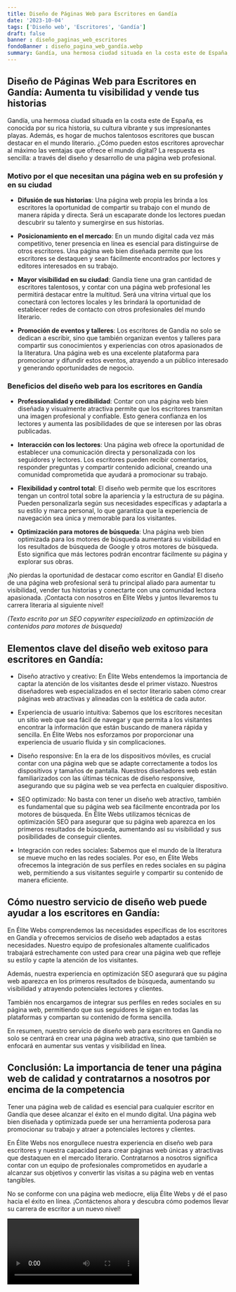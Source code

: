 ```yaml
---
title: Diseño de Páginas Web para Escritores en Gandía
date: '2023-10-04'
tags: ['Diseño web', 'Escritores', 'Gandía']
draft: false
banner : diseño_paginas_web_escritores
fondoBanner : diseño_pagina_web_gandía.webp
summary: Gandía, una hermosa ciudad situada en la costa este de España, es conocida por su rica historia, su cultura vibrante y sus impresionantes playas. Además, es hogar de muchos talentosos escritores que buscan destacar en el mundo literario. ¿Cómo pueden estos escritores aprovechar al máximo las ventajas que ofrece el mundo digital? La respuesta es sencilla a través del diseño y desarrollo de una página web profesional.
---
```


## Diseño de Páginas Web para Escritores en Gandía: Aumenta tu visibilidad y vende tus historias

Gandía, una hermosa ciudad situada en la costa este de España, es conocida por su rica historia, su cultura vibrante y sus impresionantes playas. Además, es hogar de muchos talentosos escritores que buscan destacar en el mundo literario. ¿Cómo pueden estos escritores aprovechar al máximo las ventajas que ofrece el mundo digital? La respuesta es sencilla: a través del diseño y desarrollo de una página web profesional.

### Motivo por el que necesitan una página web en su profesión y en su ciudad

- **Difusión de sus historias**: Una página web propia les brinda a los escritores la oportunidad de compartir su trabajo con el mundo de manera rápida y directa. Será un escaparate donde los lectores puedan descubrir su talento y sumergirse en sus historias.

- **Posicionamiento en el mercado**: En un mundo digital cada vez más competitivo, tener presencia en línea es esencial para distinguirse de otros escritores. Una página web bien diseñada permite que los escritores se destaquen y sean fácilmente encontrados por lectores y editores interesados en su trabajo.

- **Mayor visibilidad en su ciudad**: Gandía tiene una gran cantidad de escritores talentosos, y contar con una página web profesional les permitirá destacar entre la multitud. Será una vitrina virtual que los conectará con lectores locales y les brindará la oportunidad de establecer redes de contacto con otros profesionales del mundo literario.

- **Promoción de eventos y talleres**: Los escritores de Gandía no solo se dedican a escribir, sino que también organizan eventos y talleres para compartir sus conocimientos y experiencias con otros apasionados de la literatura. Una página web es una excelente plataforma para promocionar y difundir estos eventos, atrayendo a un público interesado y generando oportunidades de negocio.

### Beneficios del diseño web para los escritores en Gandía

- **Professionalidad y credibilidad**: Contar con una página web bien diseñada y visualmente atractiva permite que los escritores transmitan una imagen profesional y confiable. Esto genera confianza en los lectores y aumenta las posibilidades de que se interesen por las obras publicadas.

- **Interacción con los lectores**: Una página web ofrece la oportunidad de establecer una comunicación directa y personalizada con los seguidores y lectores. Los escritores pueden recibir comentarios, responder preguntas y compartir contenido adicional, creando una comunidad comprometida que ayudará a promocionar su trabajo.

- **Flexibilidad y control total**: El diseño web permite que los escritores tengan un control total sobre la apariencia y la estructura de su página. Pueden personalizarla según sus necesidades específicas y adaptarla a su estilo y marca personal, lo que garantiza que la experiencia de navegación sea única y memorable para los visitantes.

- **Optimización para motores de búsqueda**: Una página web bien optimizada para los motores de búsqueda aumentará su visibilidad en los resultados de búsqueda de Google y otros motores de búsqueda. Esto significa que más lectores podrán encontrar fácilmente su página y explorar sus obras.

¡No pierdas la oportunidad de destacar como escritor en Gandía! El diseño de una página web profesional será tu principal aliado para aumentar tu visibilidad, vender tus historias y conectarte con una comunidad lectora apasionada. ¡Contacta con nosotros en Élite Webs y juntos llevaremos tu carrera literaria al siguiente nivel!

*(Texto escrito por un SEO copywriter especializado en optimización de contenidos para motores de búsqueda)*

<GifSeo />

<Cta />

## Elementos clave del diseño web exitoso para escritores en Gandía:

- Diseño atractivo y creativo: En Élite Webs entendemos la importancia de captar la atención de los visitantes desde el primer vistazo. Nuestros diseñadores web especializados en el sector literario saben cómo crear páginas web atractivas y alineadas con la estética de cada autor. 

- Experiencia de usuario intuitiva: Sabemos que los escritores necesitan un sitio web que sea fácil de navegar y que permita a los visitantes encontrar la información que están buscando de manera rápida y sencilla. En Élite Webs nos esforzamos por proporcionar una experiencia de usuario fluida y sin complicaciones.

- Diseño responsive: En la era de los dispositivos móviles, es crucial contar con una página web que se adapte correctamente a todos los dispositivos y tamaños de pantalla. Nuestros diseñadores web están familiarizados con las últimas técnicas de diseño responsive, asegurando que su página web se vea perfecta en cualquier dispositivo.

- SEO optimizado: No basta con tener un diseño web atractivo, también es fundamental que su página web sea fácilmente encontrada por los motores de búsqueda. En Élite Webs utilizamos técnicas de optimización SEO para asegurar que su página web aparezca en los primeros resultados de búsqueda, aumentando así su visibilidad y sus posibilidades de conseguir clientes.

- Integración con redes sociales: Sabemos que el mundo de la literatura se mueve mucho en las redes sociales. Por eso, en Élite Webs ofrecemos la integración de sus perfiles en redes sociales en su página web, permitiendo a sus visitantes seguirle y compartir su contenido de manera eficiente.

## Cómo nuestro servicio de diseño web puede ayudar a los escritores en Gandía:

En Élite Webs comprendemos las necesidades específicas de los escritores en Gandía y ofrecemos servicios de diseño web adaptados a estas necesidades. Nuestro equipo de profesionales altamente cualificados trabajará estrechamente con usted para crear una página web que refleje su estilo y capte la atención de los visitantes.

Además, nuestra experiencia en optimización SEO asegurará que su página web aparezca en los primeros resultados de búsqueda, aumentando su visibilidad y atrayendo potenciales lectores y clientes.

También nos encargamos de integrar sus perfiles en redes sociales en su página web, permitiendo que sus seguidores le sigan en todas las plataformas y compartan su contenido de forma sencilla.

En resumen, nuestro servicio de diseño web para escritores en Gandía no solo se centrará en crear una página web atractiva, sino que también se enfocará en aumentar sus ventas y visibilidad en línea.

## Conclusión: La importancia de tener una página web de calidad y contratarnos a nosotros por encima de la competencia

Tener una página web de calidad es esencial para cualquier escritor en Gandía que desee alcanzar el éxito en el mundo digital. Una página web bien diseñada y optimizada puede ser una herramienta poderosa para promocionar su trabajo y atraer a potenciales lectores y clientes.

En Élite Webs nos enorgullece nuestra experiencia en diseño web para escritores y nuestra capacidad para crear páginas web únicas y atractivas que destaquen en el mercado literario. Contratarnos a nosotros significa contar con un equipo de profesionales comprometidos en ayudarle a alcanzar sus objetivos y convertir las visitas a su página web en ventas tangibles.

No se conforme con una página web mediocre, elija Élite Webs y dé el paso hacia el éxito en línea. ¡Contáctenos ahora y descubra cómo podemos llevar su carrera de escritor a un nuevo nivel!

<Video />

<CtaBot job='Escritores' city='Gandía'/>

<Gmaps query='Gandía+españa+maps' />